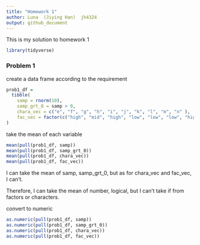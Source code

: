 ```yaml
---
title: "Homework 1"
author: Luna  (Jiying Han)  jh4324
output: github_document
---
```


This is my solution to homework 1


```r
library(tidyverse)
```

### Problem 1

create a data frame according to the requirement

```r
prob1_df = 
  tibble(
    samp = rnorm(10), 
    samp_grt_0 = samp > 0,  
    chara_vec = c("e", "f", "g", "h", "i", "j", "k", "l", "m", "n" ),
    fac_vec = factor(c("high", "mid", "high", "low", "low", "low", "high", "mid", "mid",   "mid" )),
)
```

take the mean of each variable

```r
mean(pull(prob1_df, samp))
mean(pull(prob1_df, samp_grt_0))
mean(pull(prob1_df, chara_vec))
mean(pull(prob1_df, fac_vec))
```

I can take the mean of samp, samp_grt_0, but as for chara_vec and fac_vec, I can't.

Therefore, I can take the mean of number, logical, but I can't take if from factors or characters.

convert to numeric

```r
as.numeric(pull(prob1_df, samp))
as.numeric(pull(prob1_df, samp_grt_0))
as.numeric(pull(prob1_df, chara_vec))
as.numeric(pull(prob1_df, fac_vec))
```

